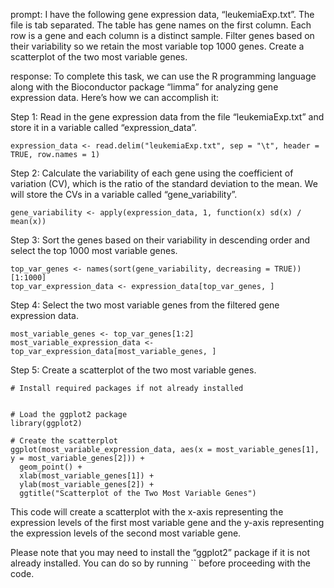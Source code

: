 prompt:
I have the following gene expression data, "leukemiaExp.txt". The file is tab separated. The table has gene names on the first column. Each row is a gene and each column is a distinct sample. Filter genes based on their variability so we retain the most variable top 1000 genes. Create a scatterplot of the two most variable genes.

response:
To complete this task, we can use the R programming language along with the Bioconductor package "limma" for analyzing gene expression data. Here's how we can accomplish it:

Step 1: Read in the gene expression data from the file "leukemiaExp.txt" and store it in a variable called "expression_data".

```
expression_data <- read.delim("leukemiaExp.txt", sep = "\t", header = TRUE, row.names = 1)
```

Step 2: Calculate the variability of each gene using the coefficient of variation (CV), which is the ratio of the standard deviation to the mean. We will store the CVs in a variable called "gene_variability".

```
gene_variability <- apply(expression_data, 1, function(x) sd(x) / mean(x))
```

Step 3: Sort the genes based on their variability in descending order and select the top 1000 most variable genes.

```
top_var_genes <- names(sort(gene_variability, decreasing = TRUE))[1:1000]
top_var_expression_data <- expression_data[top_var_genes, ]
```

Step 4: Select the two most variable genes from the filtered gene expression data.

```
most_variable_genes <- top_var_genes[1:2]
most_variable_expression_data <- top_var_expression_data[most_variable_genes, ]
```

Step 5: Create a scatterplot of the two most variable genes.

```
# Install required packages if not already installed


# Load the ggplot2 package
library(ggplot2)

# Create the scatterplot
ggplot(most_variable_expression_data, aes(x = most_variable_genes[1], y = most_variable_genes[2])) +
  geom_point() +
  xlab(most_variable_genes[1]) +
  ylab(most_variable_genes[2]) +
  ggtitle("Scatterplot of the Two Most Variable Genes")
```

This code will create a scatterplot with the x-axis representing the expression levels of the first most variable gene and the y-axis representing the expression levels of the second most variable gene.

Please note that you may need to install the "ggplot2" package if it is not already installed. You can do so by running `` before proceeding with the code.
